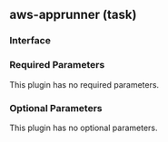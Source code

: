 ## aws-apprunner (task)

### Interface

### Required Parameters

This plugin has no required parameters.

### Optional Parameters

This plugin has no optional parameters.

